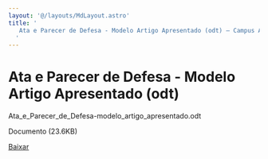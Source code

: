 ```yaml
---
layout: '@/layouts/MdLayout.astro'
title: '
   Ata e Parecer de Defesa - Modelo Artigo Apresentado (odt) — Campus Arapiraca
  '
---
```




Ata e Parecer de Defesa - Modelo Artigo Apresentado (odt)
=========================================================











 Ata\_e\_Parecer\_de\_Defesa-modelo\_artigo\_apresentado.odt
   

 Documento 
 (23.6KB)
 

[Baixar](/cpt/documentos/tcc/documentos-para-o-orientador/ata_e_parecer_de_defesa-modelo_artigo_apresentado.odt/@@download/file/Ata_e_Parecer_de_Defesa-modelo_artigo_apresentado.odt) 










